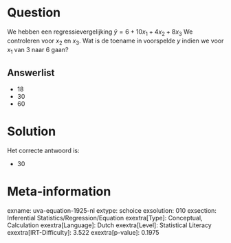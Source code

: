 Question
========

We hebben een regressievergelijking $\hat{y} = 6 + 10x_{1} +
4x_{2} + 8x_{3}$ We controleren voor *x*~2~ en *x*~3~. Wat is de
toename in voorspelde *y* indien we voor *x*~1~ van 3 naar 6 gaan?

Answerlist
----------

* 18
* 30
* 60

Solution
========

Het correcte antwoord is: 

* 30

Meta-information
================
exname: uva-equation-1925-nl
extype: schoice
exsolution: 010
exsection: Inferential Statistics/Regression/Equation
exextra[Type]: Conceptual, Calculation
exextra[Language]: Dutch
exextra[Level]: Statistical Literacy
exextra[IRT-Difficulty]: 3.522
exextra[p-value]: 0.1975
